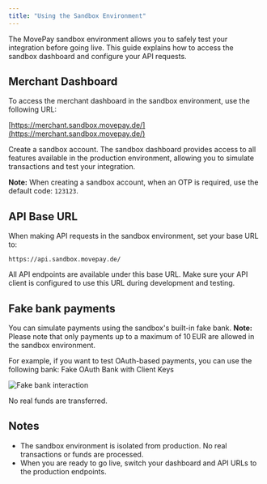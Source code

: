 ```yaml
---
title: "Using the Sandbox Environment"
---
```


The MovePay sandbox environment allows you to safely test your integration before going live. This guide explains how to access the sandbox dashboard and configure your API requests.

## Merchant Dashboard

To access the merchant dashboard in the sandbox environment, use the following URL:

[https://merchant.sandbox.movepay.de/](https://merchant.sandbox.movepay.de/)

Create a sandbox account. The sandbox dashboard provides access to all features available in the production environment, allowing you to simulate transactions and test your integration.

**Note:** When creating a sandbox account, when an OTP is required, use the default code: `123123`.

## API Base URL

When making API requests in the sandbox environment, set your base URL to:

`https://api.sandbox.movepay.de/`

All API endpoints are available under this base URL. Make sure your API client is configured to use this URL during development and testing.

## Fake bank payments

You can simulate payments using the sandbox's built-in fake bank. 
**Note:** Please note that only payments up to a maximum of 10 EUR are allowed in the sandbox environment.

For example, if you want to test OAuth-based payments, you can use the following bank: Fake OAuth Bank with Client Keys

![Fake bank interaction](/sandbox/fake-bank.gif)

 No real funds are transferred.

## Notes

- The sandbox environment is isolated from production. No real transactions or funds are processed.
- When you are ready to go live, switch your dashboard and API URLs to the production endpoints.
